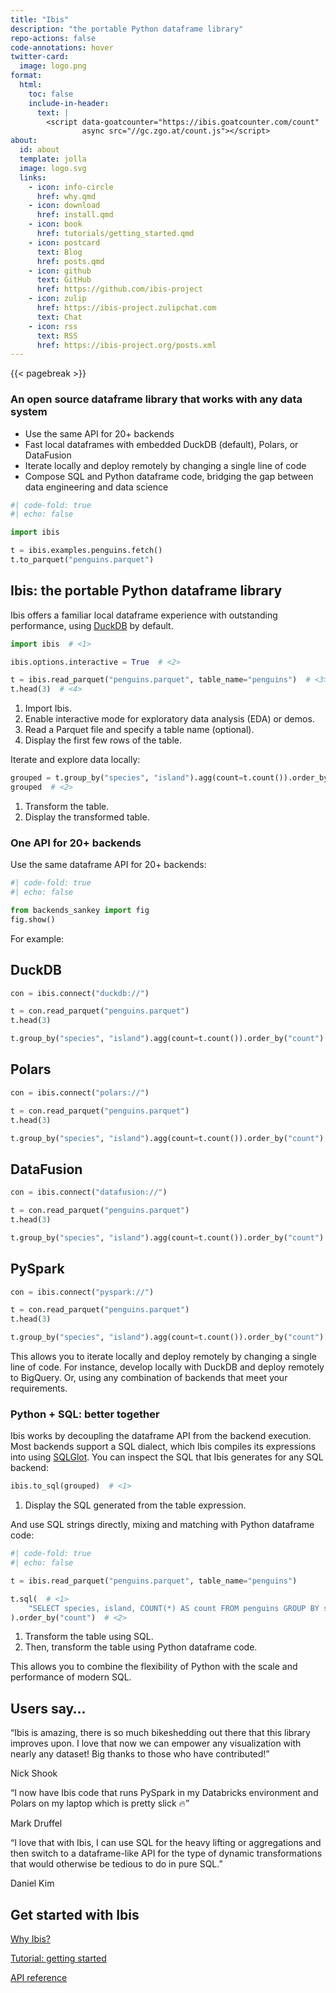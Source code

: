 ```yaml
---
title: "Ibis"
description: "the portable Python dataframe library"
repo-actions: false
code-annotations: hover
twitter-card:
  image: logo.png
format:
  html:
    toc: false
    include-in-header:
      text: |
        <script data-goatcounter="https://ibis.goatcounter.com/count"
                async src="//gc.zgo.at/count.js"></script>
about:
  id: about
  template: jolla
  image: logo.svg
  links:
    - icon: info-circle
      href: why.qmd
    - icon: download
      href: install.qmd
    - icon: book
      href: tutorials/getting_started.qmd
    - icon: postcard
      text: Blog
      href: posts.qmd
    - icon: github
      text: GitHub
      href: https://github.com/ibis-project
    - icon: zulip
      href: https://ibis-project.zulipchat.com
      text: Chat
    - icon: rss
      text: RSS
      href: https://ibis-project.org/posts.xml
---
```


::: {#about}
:::

{{< pagebreak >}}

::: {.column-page}

### An open source dataframe library that works with any data system

- Use the same API for 20+ backends
- Fast local dataframes with embedded DuckDB (default), Polars, or DataFusion
- Iterate locally and deploy remotely by changing a single line of code
- Compose SQL and Python dataframe code, bridging the gap between data engineering and data science

```python
#| code-fold: true
#| echo: false

import ibis

t = ibis.examples.penguins.fetch()
t.to_parquet("penguins.parquet")
```

## Ibis: the portable Python dataframe library

Ibis offers a familiar local dataframe experience with outstanding performance,
using [DuckDB](https://duckdb.org) by default.

```python
import ibis  # <1>

ibis.options.interactive = True  # <2>

t = ibis.read_parquet("penguins.parquet", table_name="penguins")  # <3>
t.head(3)  # <4>
```

1. Import Ibis.
2. Enable interactive mode for exploratory data analysis (EDA) or demos.
3. Read a Parquet file and specify a table name (optional).
4. Display the first few rows of the table.

Iterate and explore data locally:

```python
grouped = t.group_by("species", "island").agg(count=t.count()).order_by("count")  # <1>
grouped  # <2>
```

1. Transform the table.
2. Display the transformed table.

### One API for 20+ backends

Use the same dataframe API for 20+ backends:

```python
#| code-fold: true
#| echo: false

from backends_sankey import fig
fig.show()
```

For example:

::: {.panel-tabset}

## DuckDB

```python
con = ibis.connect("duckdb://")
```

```python
t = con.read_parquet("penguins.parquet")
t.head(3)
```

```python
t.group_by("species", "island").agg(count=t.count()).order_by("count")
```

## Polars

```python
con = ibis.connect("polars://")
```

```python
t = con.read_parquet("penguins.parquet")
t.head(3)
```

```python
t.group_by("species", "island").agg(count=t.count()).order_by("count")
```

## DataFusion

```python
con = ibis.connect("datafusion://")
```

```python
t = con.read_parquet("penguins.parquet")
t.head(3)
```

```python
t.group_by("species", "island").agg(count=t.count()).order_by("count")
```

## PySpark

```python
con = ibis.connect("pyspark://")
```

```python
t = con.read_parquet("penguins.parquet")
t.head(3)
```

```python
t.group_by("species", "island").agg(count=t.count()).order_by("count")
```

:::

This allows you to iterate locally and deploy remotely by changing a single line
of code. For instance, develop locally with DuckDB and deploy remotely to
BigQuery. Or, using any combination of backends that meet your requirements.

### Python + SQL: better together

Ibis works by decoupling the dataframe API from the backend execution. Most
backends support a SQL dialect, which Ibis compiles its expressions into using
[SQLGlot](https://github.com/tobymao/sqlglot). You can inspect the SQL that Ibis
generates for any SQL backend:


```python
ibis.to_sql(grouped)  # <1>
```

1. Display the SQL generated from the table expression.

And use SQL strings directly, mixing and matching with Python dataframe code:

```python
#| code-fold: true
#| echo: false

t = ibis.read_parquet("penguins.parquet", table_name="penguins")
```

```python
t.sql(  # <1>
    "SELECT species, island, COUNT(*) AS count FROM penguins GROUP BY species, island"  # <1>
).order_by("count")  # <2>
```

1. Transform the table using SQL.
2. Then, transform the table using Python dataframe code.

This allows you to combine the flexibility of Python with the scale and
performance of modern SQL.

::: {.text-center}
## Users say...
:::

::: {.index-grid}

::: {.index-g-col-4 .card .border-light .mb-3 .text-center}
::: {.card-body}
["Ibis is amazing, there is so much bikeshedding out there that this library
improves upon. I love that now we can empower any visualization with nearly 
any dataset! Big thanks to those who have contributed!"]{.card-text}

[Nick Shook]{.blockquote-footer}
:::
:::

::: {.index-g-col-4 .card .border-light .mb-3 .text-center}
::: {.card-body}
"I now have Ibis code that runs PySpark in my Databricks environment and Polars
on my laptop which is pretty slick 🔥"

[Mark Druffel]{.blockquote-footer}
:::
:::

::: {.index-g-col-4 .card .border-light .mb-3 .text-center}
::: {.card-body}
"I love that with Ibis, I can use SQL for the heavy lifting or aggregations and
then switch to a dataframe-like API for the type of dynamic transformations that
would otherwise be tedious to do in pure SQL."

[Daniel Kim]{.blockquote-footer}
:::
:::

:::

::: {.text-center}
## Get started with Ibis
:::

::: {.index-grid .text-center}

::: {.index-g-col-4}
[Why Ibis?](why.qmd){.btn .btn-primary .w-100}
:::

::: {.index-g-col-4}
[Tutorial: getting started](tutorials/getting_started.qmd){.btn .btn-primary .w-100}
:::

::: {.index-g-col-4}
[API reference](/reference){.btn .btn-primary .w-100}
:::

:::

:::
